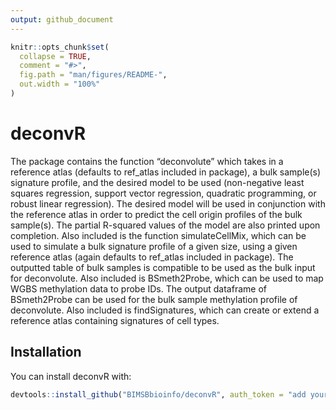 ```yaml
---
output: github_document
---
```


<!-- README.md is generated from README.Rmd. Please edit that file -->

```r
knitr::opts_chunk$set(
  collapse = TRUE,
  comment = "#>",
  fig.path = "man/figures/README-",
  out.width = "100%"
)
```

# deconvR

<!-- badges: start -->
<!-- badges: end -->

The package contains the function "deconvolute" which takes in
a reference atlas (defaults to ref_atlas included in package), a bulk sample(s) signature profile,
and the desired model to be used (non-negative least squares regression, support vector regression,
quadratic programming, or robust linear regression). The desired model will be used in conjunction with
the reference atlas in order to predict the cell origin profiles of the bulk sample(s).
The partial R-squared values of the model are also printed upon completion. Also included is the function
simulateCellMix, which can be used to simulate a bulk signature profile of a given size, using a given
reference atlas (again defaults to ref_atlas included in package). The outputted table of bulk samples
is compatible to be used as the bulk input for deconvolute. Also included is BSmeth2Probe, which can be
used to map WGBS methylation data to probe IDs. The output dataframe of BSmeth2Probe can be used for
the bulk sample methylation profile of deconvolute. Also included is findSignatures, which can create
or extend a reference atlas containing signatures of cell types.

## Installation

You can install deconvR  with:

``` r
devtools::install_github("BIMSBbioinfo/deconvR", auth_token = "add your github personal access token here")
```

